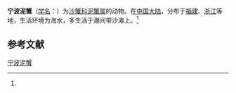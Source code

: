 {{Speciesbox
| name = 宁波泥蟹
| status = 
| status_system = 
| image = 
| genus = Ilyoplax
| species = ningpoensis
| authority = (Shen, 1940)<ref name='id11961'>{{cite web| url =http://www.bioinfo.cn/db05/BjdwSpecies.php?action=view&id=11961| title =宁波泥蟹| work =《中国动物物种编目数据库》| publisher =中国科学院微生物研究所| author =中国科学院动物研究所| accessdate =2009-04-28| deadurl =yes| archiveurl =https://web.archive.org/web/20160305055215/http://www.bioinfo.cn/db05/BjdwSpecies.php?action=view&id=11961| archivedate =2016-03-05}}</ref>
}}

'''宁波泥蟹'''（[[学名|学名]]：{{lang|la|''Ilyoplax ningpoensis''}}）为[[沙蟹科|沙蟹科]][[泥蟹属|泥蟹属]]的动物。在[[中国大陆|中国大陆]]，分布于[[福建|福建]]、[[浙江|浙江]]等地，生活环境为海水，多生活于潮间带沙滩上。<ref name='id11961'/>

== 参考文献 ==
{{reflist}}

{{Wikispecies|Ilyoplax ningpoensis}}
{{Taxonbar|from=Q10945999}}

[[Category:泥蟹属|宁波泥蟹]]


{{螃蟹小作品}}